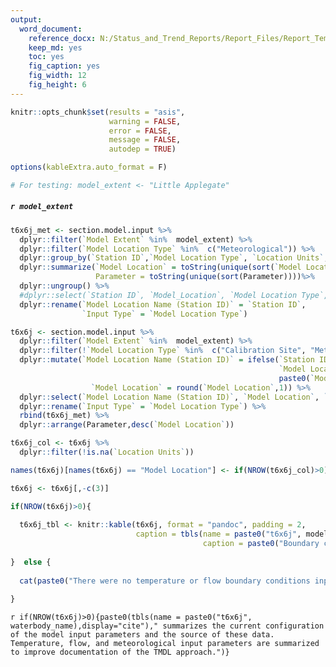 ```yaml
---
output: 
  word_document:
    reference_docx: N:/Status_and_Trend_Reports/Report_Files/Report_Template.docx
    keep_md: yes
    toc: yes
    fig_caption: yes
    fig_width: 12
    fig_height: 6
---
```


```r

knitr::opts_chunk$set(results = "asis",
                      warning = FALSE,
                      error = FALSE,
                      message = FALSE,
                      autodep = TRUE)

options(kableExtra.auto_format = F)

# For testing: model_extent <- "Little Applegate"


```

##### `r model_extent`

```r

t6x6j_met <- section.model.input %>% 
  dplyr::filter(`Model Extent` %in%  model_extent) %>% 
  dplyr::filter(`Model Location Type` %in%  c("Meteorological")) %>% 
  dplyr::group_by(`Station ID`,`Model Location Type`, `Location Units`, `Data Source`,Note) %>% 
  dplyr::summarize(`Model Location` = toString(unique(sort(`Model Location`))),
                   Parameter = toString(unique(sort(Parameter))))%>% 
  dplyr::ungroup() %>% 
  #dplyr::select(`Station ID`, `Model_Location`, `Model Location Type`, Parameter, `Data Source`, Note) %>% 
  dplyr::rename(`Model Location Name (Station ID)` = `Station ID`,
                `Input Type` = `Model Location Type`)

t6x6j <- section.model.input %>% 
  dplyr::filter(`Model Extent` %in%  model_extent) %>% 
  dplyr::filter(!`Model Location Type` %in%  c("Calibration Site", "Meteorological")) %>% 
  dplyr::mutate(`Model Location Name (Station ID)` = ifelse(`Station ID` == "No Station ID or unknown" | is.na(`Station ID`),
                                                            `Model Location Name`,
                                                            paste0(`Model Location Name`, " (", `Station ID`, ")")),
                  `Model Location` = round(`Model Location`,1)) %>%  
  dplyr::select(`Model Location Name (Station ID)`, `Model Location`, `Location Units`, `Model Location Type`, `Parameter`, `Data Source`, Note) %>%
  dplyr::rename(`Input Type` = `Model Location Type`) %>% 
  rbind(t6x6j_met) %>% 
  dplyr::arrange(Parameter,desc(`Model Location`))

t6x6j_col <- t6x6j %>% 
  dplyr::filter(!is.na(`Location Units`))

names(t6x6j)[names(t6x6j) == "Model Location"] <- if(NROW(t6x6j_col)>0){paste0("Model Location (",unique(t6x6j_col$`Location Units`),")")}else{paste0("Model Location")}

t6x6j <- t6x6j[,-c(3)]

if(NROW(t6x6j)>0){
  
  t6x6j_tbl <- knitr::kable(t6x6j, format = "pandoc", padding = 2,
                            caption = tbls(name = paste0("t6x6j", model_extent),
                                           caption = paste0("Boundary condition and tributary inputs to the existing ", model_extent, ".")))
  
}  else {
  
  cat(paste0("There were no temperature or flow boundary conditions input to this model."))
  
}

```
`r if(NROW(t6x6j)>0){paste0(tbls(name = paste0("t6x6j", waterbody_name),display="cite")," summarizes the current configuration of the model input parameters and the source of these data. Temperature, flow, and meteorological input parameters are summarized to improve documentation of the TMDL approach.")}`